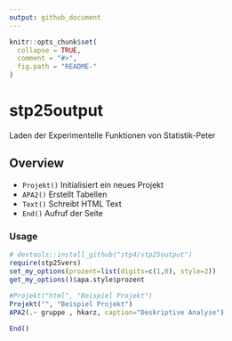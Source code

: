 ```yaml
---
output: github_document
---
```


<!-- README.md is generated from README.Rmd. Please edit that file -->

```r
knitr::opts_chunk$set(
  collapse = TRUE,
  comment = "#>",
  fig.path = "README-"
)
```

# stp25output

 

Laden der Experimentelle Funktionen von Statistik-Peter

Overview
--------


-   `Projekt()` Initialisiert ein neues Projekt
-   `APA2()` Erstellt Tabellen
-   `Text()` Schreibt HTML Text
-   `End()` Aufruf der Seite


### Usage

```r
# devtools::install_github("stp4/stp25output")
require(stp25vers)
set_my_options(prozent=list(digits=c(1,0), style=2))
get_my_options()$apa.style$prozent
 
#Projekt("html", "Beispiel Projekt")
Projekt("", "Beispiel Projekt")
APA2(.~ gruppe , hkarz, caption="Deskriptive Analyse")

End()

```



